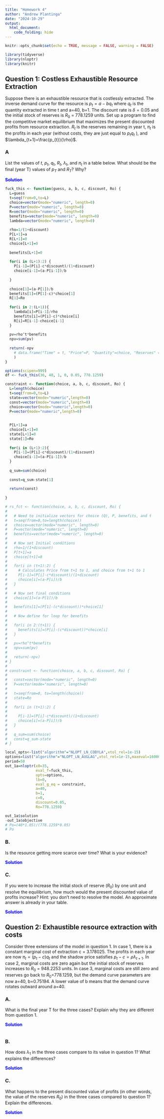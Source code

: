 ```yaml
---
title: "Homework 4"
author: "Andrew Plantinga"
date: "2024-10-29"
output:
  html_document:
    code_folding: hide
---
```


```r
knitr::opts_chunk$set(echo = TRUE, message = FALSE, warning = FALSE)
```

```r
library(tidyverse)
library(nloptr)
library(knitr)
```

## Question 1: Costless Exhaustible Resource Extraction {.tabset} 

Suppose there is an exhaustible resource that is costlessly extracted.  The inverse demand curve for the resource is  $p_t=a-bq_t$ where $q_t$ is the quantity extracted in time t and a=40, b=1.  The discount rate is $\delta=0.05$  and the initial stock of reserves is $R_0$ = 778.1259 units.  Set up a program to find the competitive market equilibrium that maximizes the present discounted profits from resource extraction.  $R_t$ is the reserves remaining in year t,  $\pi_t$ is the profits in each year (without costs, they are just equal to $p_tq_t$ ), and $\lambda_{t+1}=\frac{p_{t}}{\rho}$. 


### A

List the values of $t$, $p_t$, $q_t$, $R_t$, $\lambda_t$, and  $\pi_t$ in a table below.  What should be the final (year T) values of $p_T$ and $R_T$? Why?  

<span style="color: blue;">**Solution**</span>

```r

fuck_this <- function(guess, a, b, c, discount, Ro) {
  L=guess
  t=seq(from=0,to=L)
  choice=vector(mode="numeric", length=0)
  P=vector(mode="numeric", length=0)
  R=vector(mode="numeric", length=0)
  benefits=vector(mode="numeric", length=0)
  lambda=vector(mode="numeric", length=0)
  
  rho=1/(1+discount)
  P[L+1]=a
  R[L+1]=0
  choice[L+1]=0
  
  benefits[L+1]=0
  
  for(i in (L+1):2) {
    P[i-1]=(P[i]-c*discount)/(1+discount)
    choice[i-1]=(a-P[i-1])/b
    
  }
  
  choice[1]=(a-P[1])/b
  benefits[1]=(P[1]-c)*choice[1]
  R[1]=Ro
  
  for(i in 2:(L+1)){
    lambda[i]=P[i-1]/rho
    benefits[i]=(P[i]-c)*choice[i]
    R[i]=R[i-1]-choice[i-1]
  }
  
  pv=rho^t*benefits
  npv=sum(pv)
  
  return(-npv
    # data.frame("Time" = t, "Price"=P, "Quantity"=choice, "Reserves" = round(R), "Profits" = benefits, "Lambda"=lambda)
    )
}

options(scipen=999)
df <- fuck_this(36, 40, 1, 0, 0.05, 778.1259)

constraint <- function(choice, a, b, c, discount, Ro) {
  L=length(choice)
  t=seq(from=0,to=L)
  state=vector(mode="numeric",length=0)
  const=vector(mode="numeric",length=0)
  choice=vector(mode="numeric",length=0)
  P=vector(mode="numeric",length=0)
  
  
  P[L+1]=a
  choice[L+1]=0
  state[L+1]=0
  state[1]=Ro
  
  for(i in (L+1):2){
    P[i-1]=(P[i]-c*discount)/(1+discount)
    choice[i-1]=(a-P[i-1])/b
  }
  
  q_sum=sum(choice)
  
  const=q_sum-state[1]
  
  return(const)
  
}

# rs_fct <- function(choice, a, b, c, discount, Ro) {
#   
#   # Need to initialize vectors for choice (Q), P, benefits, and t
#   t=seq(from=0,to=length(choice))
#   choice=vector(mode="numeric", length=0)
#   P=vector(mode="numeric", length=0)
#   benefits=vector(mode="numeric", length=0)
#   
#   # Now set Initial conditions 
#   rho=1/(1+discount)
#   P[t+1]=a
#   choice[t+1]=0
#   
#   for(i in (t+1):2) {
#     # Calculates Price from t+1 to 1, and choice from t+1 to 1
#     P[i-1]=(P[i]-c*discount)/(1+discount)
#     choice[i]=(a-P[i])/b
#   }
#   
#   # Now set final conditions 
#   choice[1]=(a-P[1])/b
#   
#   benefits[1]=(P[1]-(c*discount))*choice[1]
#   
#   # Now define for loop for benefits 
#   
#   for(i in 2:(t+1)) {
#     benefits[i]=(P[i]-(c*discount))*choice[i]
#   }
#   
#   pv=rho^t*benefits
#   npv=sum(pv)
#   
#   return(-npv)
# }
# 
# constraint <- function(choice, a, b, c, discount, Ro) {
#   
#   const=vector(mode="numeric", length=0)
#   P=vector(mode="numeric", length=0)
#   
#   t=seq(from=0, to=length(choice))
#   state=Ro
#   
#   for(i in (t+1):2) {
#     
#     P[i-1]=(P[i]-c*discount)/(1+discount)
#     choice[i]=(a-P[i])/b
#   }
#   
#   q_sum=sum(choice)
#   const=q_sum-state
# }

local_opts<-list("algorithm"="NLOPT_LN_COBYLA",xtol_rel=1e-15)
options=list("algorithm"="NLOPT_LN_AUGLAG",xtol_rel=1e-15,maxeval=16000,"local_opts"=local_opts)
period=50
out_1a=nloptr(x0=35,
              eval_f=fuck_this, 
              opts=options,
              lb=0,
              eval_g_eq = constraint,
              a=40,
              b=1,
              c=0,
              discount=0.05,
              Ro=778.1259)

out_1a$solution
-out_1a$objective
# Po=(40*1.05)/(778.1259*0.05)
# Po
```


<span style="color: blue;">
</span>

### B.

Is the resource getting more scarce over time? What is your evidence?

<span style="color: blue;">**Solution**</span>

<span style="color: blue;">
</span>

### C.

If you were to increase the initial stock of reserve ($R_0$) by one unit and resolve the equilibrium, how much would the present discounted value of profits increase?  Hint: you don't need to resolve the model. An approximate answer is already in your table.

<span style="color: blue;">**Solution**</span>

<span style="color: blue;">
</span>


## Question 2: Exhaustible resource extraction with costs {.tabset}

Consider three extensions of the model in question 1.  In case 1, there is a constant marginal cost of extraction c = 3.178025.  The profits in each year are now $\pi_t=(p_t-c)q_t$ and the shadow price satisfies $p_t-c=\rho\lambda_{t+1}$. In case 2, marginal costs are zero again but the initial stock of reserves increases to $R_0$ = 948.2253 units.  In case 3, marginal costs are still zero and reserves go back to $R_0$=778.1259, but the demand curve parameters are now a=40, b=0.75194.  A lower value of b means that the demand curve rotates outward around a=40.  

### A.

What is the final year T for the three cases? Explain why they are different from question 1.

<span style="color: blue;">**Solution**</span>

```r



```




<span style="color: blue;">
</span>

### B. 

How does $\lambda_1$ in the three cases compare to its value in question 1?  What explains the differences?

<span style="color: blue;">**Solution**</span>

<span style="color: blue;">
</span>




### C.

What happens to the present discounted value of profits (in other words, the value of the reserves $R_0$) in the three cases compared to question 1? Explain the differences.

<span style="color: blue;">**Solution**</span>

<span style="color: blue;">
</span>

